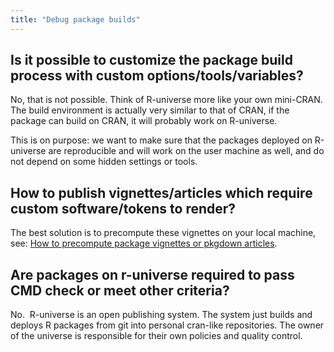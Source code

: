 ```yaml
---
title: "Debug package builds"
---
```


## Is it possible to customize the package build process with custom options/tools/variables?

No, that is not possible. 
Think of R-universe more like your own mini-CRAN. 
The build environment is actually very similar to that of CRAN, if the package can build on CRAN, it will probably work on R-universe.

This is on purpose: we want to make sure that the packages deployed on R-universe are reproducible and will work on the user machine as well, and do not depend on some hidden settings or tools.

## How to publish vignettes/articles which require custom software/tokens to render?

The best solution is to precompute these vignettes on your local machine, see: [How to precompute package vignettes or pkgdown articles](https://ropensci.org/blog/2019/12/08/precompute-vignettes/).


## Are packages on r-universe required to pass CMD check or meet other criteria?

No. 
R-universe is an open publishing system. 
The system just builds and deploys R packages from git into personal cran-like repositories. 
The owner of the universe is responsible for their own policies and quality control.
